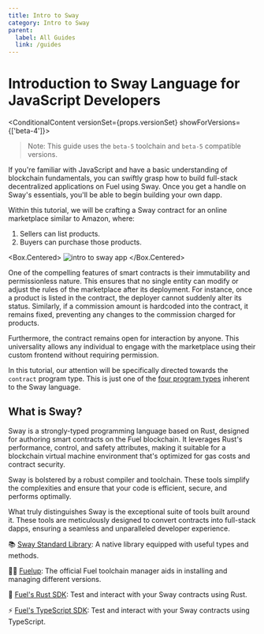 ```yaml
---
title: Intro to Sway
category: Intro to Sway
parent:
  label: All Guides
  link: /guides
---
```


# Introduction to Sway Language for JavaScript Developers

<ConditionalContent versionSet={props.versionSet} showForVersions={['beta-4']}>
> Note: This guide uses the `beta-5` toolchain and `beta-5` compatible versions.
</ConditionalContent>

If you're familiar with JavaScript and have a basic understanding of blockchain fundamentals, you can swiftly grasp how to build full-stack decentralized applications on Fuel using Sway. Once you get a handle on Sway's essentials, you'll be able to begin building your own dapp.

Within this tutorial, we will be crafting a Sway contract for an online marketplace similar to Amazon, where:

1. Sellers can list products.
2. Buyers can purchase those products.

<Box.Centered>
![intro to sway app](/images/intro-to-sway.gif)
</Box.Centered>

One of the compelling features of smart contracts is their immutability and permissionless nature. This ensures that no single entity can modify or adjust the rules of the marketplace after its deployment. For instance, once a product is listed in the contract, the deployer cannot suddenly alter its status. Similarly, if a commission amount is hardcoded into the contract, it remains fixed, preventing any changes to the commission charged for products.

Furthermore, the contract remains open for interaction by anyone. This universality allows any individual to engage with the marketplace using their custom frontend without requiring permission.

In this tutorial, our attention will be specifically directed towards the `contract` program type. This is just one of the [four program types](/docs/sway/sway-program-types/) inherent to the Sway language.

## What is Sway?

Sway is a strongly-typed programming language based on Rust, designed for authoring smart contracts on the Fuel blockchain. It leverages Rust's performance, control, and safety attributes, making it suitable for a blockchain virtual machine environment that's optimized for gas costs and contract security.

Sway is bolstered by a robust compiler and toolchain. These tools simplify the complexities and ensure that your code is efficient, secure, and performs optimally.

What truly distinguishes Sway is the exceptional suite of tools built around it. These tools are meticulously designed to convert contracts into full-stack dapps, ensuring a seamless and unparalleled developer experience.

📚 [Sway Standard Library](https://fuellabs.github.io/sway/master/std/): A native library equipped with useful types and methods.

🧑‍🔧 [Fuelup](https://install.fuel.network/latest/): The official Fuel toolchain manager aids in installing and managing different versions.

🦀 [Fuel's Rust SDK](https://docs.fuel.network/docs/fuels-rs/): Test and interact with your Sway contracts using Rust.

⚡ [Fuel's TypeScript SDK](https://docs.fuel.network/docs/fuels-ts/): Test and interact with your Sway contracts using TypeScript.
